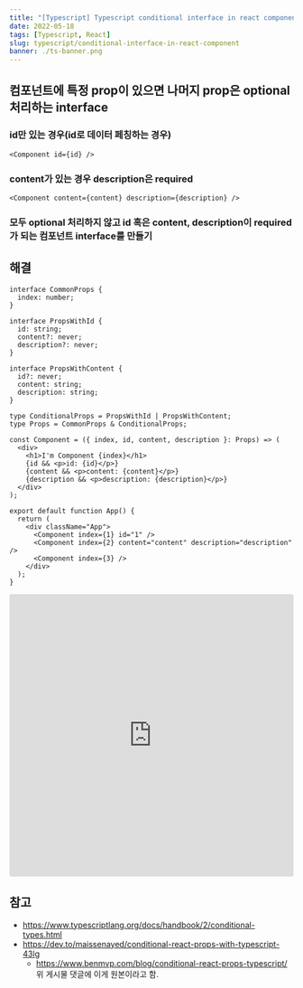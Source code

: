 ```yaml
---
title: "[Typescript] Typescript conditional interface in react component"
date: 2022-05-18
tags: [Typescript, React]
slug: typescript/conditional-interface-in-react-component
banner: ./ts-banner.png
---
```


## 컴포넌트에 특정 prop이 있으면 나머지 prop은 optional 처리하는 interface

### id만 있는 경우(id로 데이터 페칭하는 경우)

```tsx
<Component id={id} />
```

### content가 있는 경우 description은 required

```tsx
<Component content={content} description={description} />
```

### 모두 optional 처리하지 않고 id 혹은 content, description이 required가 되는 컴포넌트 interface를 만들기

## 해결

```tsx
interface CommonProps {
  index: number;
}

interface PropsWithId {
  id: string;
  content?: never;
  description?: never;
}

interface PropsWithContent {
  id?: never;
  content: string;
  description: string;
}

type ConditionalProps = PropsWithId | PropsWithContent;
type Props = CommonProps & ConditionalProps;

const Component = ({ index, id, content, description }: Props) => (
  <div>
    <h1>I'm Component {index}</h1>
    {id && <p>id: {id}</p>}
    {content && <p>content: {content}</p>}
    {description && <p>description: {description}</p>}
  </div>
);

export default function App() {
  return (
    <div className="App">
      <Component index={1} id="1" />
      <Component index={2} content="content" description="description" />
      <Component index={3} />
    </div>
  );
}
```

<iframe
  src="https://codesandbox.io/embed/crazy-resonance-v5d5ib?fontsize=14&hidenavigation=1&theme=dark"
  style="width:100%; height:500px; border:0; border-radius: 4px; overflow:hidden;"
  title="crazy-resonance-v5d5ib"
  allow="accelerometer; ambient-light-sensor; camera; encrypted-media; geolocation; gyroscope; hid; microphone; midi; payment; usb; vr; xr-spatial-tracking"
  sandbox="allow-forms allow-modals allow-popups allow-presentation allow-same-origin allow-scripts"
></iframe>

## 참고

- https://www.typescriptlang.org/docs/handbook/2/conditional-types.html
- https://dev.to/maissenayed/conditional-react-props-with-typescript-43lg
  - https://www.benmvp.com/blog/conditional-react-props-typescript/ 위 게시물 댓글에 이게 원본이라고 함.
